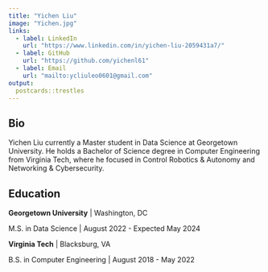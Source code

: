 ```yaml
---
title: "Yichen Liu"
image: "Yichen.jpg"
links:
  - label: LinkedIn
    url: "https://www.linkedin.com/in/yichen-liu-2059431a7/"
  - label: GitHub
    url: "https://github.com/yichenl61"
  - label: Email
    url: "mailto:ycliuleo0601@gmail.com"
output:
  postcards::trestles
---
```

 
## Bio

Yichen Liu currently a Master student in Data Science at Georgetown University. He holds a Bachelor of Science degree in Computer Engineering from Virginia Tech, where he focused in Control Robotics & Autonomy and Networking & Cybersecurity. 

## Education

**Georgetown University** | Washington, DC

M.S. in Data Science | August 2022 - Expected May 2024

**Virginia Tech** | Blacksburg, VA

B.S. in Computer Engineering | August 2018 - May 2022